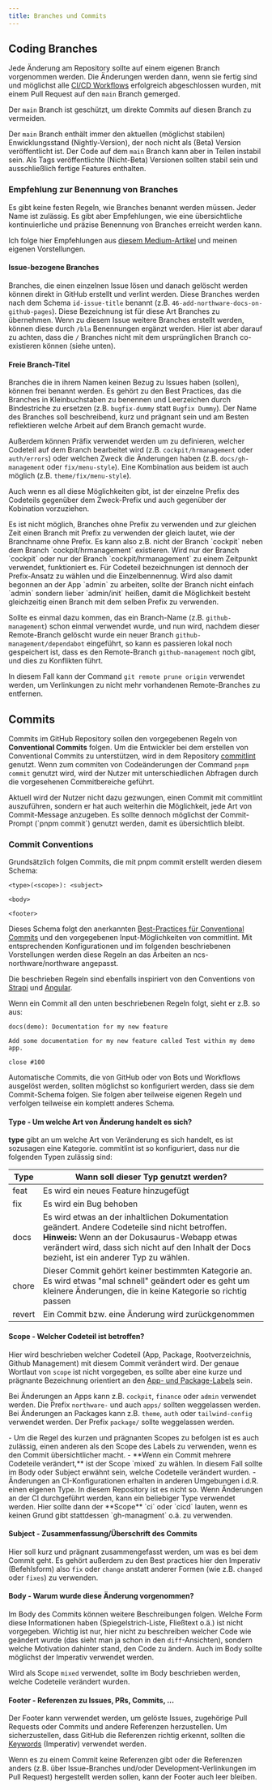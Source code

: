 ```yaml
---
title: Branches und Commits
---
```


## Coding Branches

Jede Änderung am Repository sollte auf einem eigenen Branch vorgenommen werden. 
Die Änderungen werden dann, wenn sie fertig sind und möglichst alle [CI/CD Workflows](./workflows#cicd) erfolgreich abgeschlossen wurden, 
mit einem Pull Request auf den `main` Branch gemerged.

Der `main` Branch ist geschützt, um direkte Commits auf diesen Branch zu vermeiden.

Der `main` Branch enthält immer den aktuellen (möglichst stabilen) Enwicklungsstand (Nightly-Version), der noch nicht als (Beta) Version veröffentlicht ist. 
Der Code auf dem `main` Branch kann aber in Teilen instabil sein. Als Tags veröffentlichte (Nicht-Beta) Versionen sollten stabil sein und ausschließlich fertige Features enthalten.

### Empfehlung zur Benennung von Branches

Es gibt keine festen Regeln, wie Branches benannt werden müssen. Jeder Name ist zulässig. 
Es gibt aber Empfehlungen, wie eine übersichtliche kontinuierliche und präzise Benennung von Branches erreicht werden kann.

Ich folge hier Empfehlungen aus [diesem Medium-Artikel](https://medium.com/@abhay.pixolo/naming-conventions-for-git-branches-a-cheatsheet-8549feca2534) und meinen eigenen Vorstellungen.

#### Issue-bezogene Branches

Branches, die einen einzelnen Issue lösen und danach gelöscht werden können direkt in GitHub erstellt und verlint werden. 
Diese Branches werden nach dem Schema `id-issue-title` benannt (z.B. `46-add-northware-docs-on-github-pages`). Diese Bezeichnung ist für diese Art Branches zu übernehmen.
Wenn zu diesem Issue weitere Branches erstellt werden, können diese durch `/bla` Benennungen ergänzt werden. Hier ist aber darauf zu achten, dass die `/` Branches nicht mit dem ursprünglichen Branch co-existieren können (siehe unten).

#### Freie Branch-Titel

Branches die in ihrem Namen keinen Bezug zu Issues haben (sollen), können frei benannt werden. 
Es gehört zu den Best Practices, das die Branches in Kleinbuchstaben zu benennen und Leerzeichen durch Bindestriche zu ersetzen (z.B. `bugfix-dummy` statt `Bugfix Dummy`).
Der Name des Branches soll beschreibend, kurz und prägnant sein und am Besten reflektieren welche Arbeit auf dem Branch gemacht wurde.

Außerdem können Präfix verwendet werden um zu definieren, welcher Codeteil auf dem Branch bearbeitet wird (z.B. `cockpit/hrmanagement` oder `auth/errors`) oder 
welchen Zweck die Änderungen haben (z.B. `docs/gh-management` oder `fix/menu-style`). Eine Kombination aus beidem ist auch möglich (z.B. `theme/fix/menu-style`).

Auch wenn es all diese Möglichkeiten gibt, ist der einzelne Prefix des Codeteils gegenüber dem Zweck-Prefix und auch gegenüber der Kobination vorzuziehen.

<Warning>
Es ist nicht möglich, Branches ohne Prefix zu verwenden und zur gleichen Zeit einen Branch mit Prefix zu verwenden der gleich lautet, wie der Branchname ohne Prefix.
Es kann also z.B. nicht der Branch `cockpit` neben dem Branch `cockpit/hrmanagement` existieren. 
Wird nur der Branch `cockpit` oder nur der Branch `cockpit/hrmanagement` zu einem Zeitpunkt verwendet, funktioniert es.
Für Codeteil bezeichnungen ist dennoch der Prefix-Ansatz zu wählen und die Einzelbennennug. 
Wird also damit begonnen an der App `admin` zu arbeiten, sollte der Branch nicht einfach `admin` sondern lieber `admin/init` heißen, damit die Möglichkeit besteht
gleichzeitig einen Branch mit dem selben Prefix zu verwenden.

Sollte es einmal dazu kommen, das ein Branch-Name (z.B. `github-management`) schon einmal verwendet wurde, und nun wird, 
nachdem dieser Remote-Branch gelöscht wurde ein neuer Branch `github-management/dependabot` eingeführt, so kann es passieren lokal noch gespeichert ist, 
dass es den Remote-Branch `github-management` noch gibt, und dies zu Konflikten führt.

In diesem Fall kann der Command `git remote prune origin` verwendet werden, um Verlinkungen zu nicht mehr vorhandenen Remote-Branches zu entfernen.
</Warning>

## Commits

Commits im GitHub Repository sollen den vorgegebenen Regeln von **Conventional Commits** folgen.
Um die Entwickler bei dem erstellen von Conventional Commits zu unterstützen, wird in dem Repository [commitlint](https://commitlint.js.org/) genutzt.
Wenn zum commiten von Codeänderungen der Command `pnpm commit` genutzt wird, wird der Nutzer mit unterschiedlichen Abfragen durch die vorgesehenen Commitbereiche geführt.

<Warning>
Aktuell wird der Nutzer nicht dazu gezwungen, einen Commit mit commitlint auszuführen, sondern er hat auch weiterhin die Möglichkeit, jede Art von Commit-Message anzugeben.
Es sollte dennoch möglichst der Commit-Prompt (`pnpm commit`) genutzt werden, damit es übersichtlich bleibt.
</Warning>

### Commit Conventions

Grundsätzlich folgen Commits, die mit pnpm commit erstellt werden diesem Schema:

```
<type>(<scope>): <subject>

<body>

<footer>
```

Dieses Schema folgt den anerkannten [Best-Practices für Conventional Commits](https://www.conventionalcommits.org/de) und den vorgegebenen Input-Möglichkeiten von commitlint.
Mit entsprechenden Konfigurationen und im folgenden beschriebenen Vorstellungen werden diese Regeln an das Arbeiten an ncs-northware/northware angepasst.

Die beschrieben Regeln sind ebenfalls inspiriert von den Conventions von [Strapi](https://contributor.strapi.io/guides/contributing#git-conventions) und [Angular](https://github.com/angular/angular/blob/main/CONTRIBUTING.md#-commit-message-format).

Wenn ein Commit all den unten beschriebenen Regeln folgt, sieht er z.B. so aus:

```
docs(demo): Documentation for my new feature
    
Add some documentation for my new feature called Test within my demo app.
    
close #100
```

Automatische Commits, die von GitHub oder von Bots und Workflows ausgelöst werden, sollten möglichst so konfiguriert werden, dass sie dem Commit-Schema folgen. 
Sie folgen aber teilweise eigenen Regeln und verfolgen teilweise ein komplett anderes Schema.

#### Type - Um welche Art von Änderung handelt es sich?

**type** gibt an um welche Art von Veränderung es sich handelt, es ist sozusagen eine Kategorie. commitlint ist so konfiguriert, dass nur die folgenden Typen zulässig sind:

| Type | Wann soll dieser Typ genutzt werden? |
| ---- | ------------------------------------ |
| feat | Es wird ein neues Feature hinzugefügt |
| fix | Es wird ein Bug behoben |
| docs | Es wird etwas an der inhaltlichen Dokumentation geändert. Andere Codeteile sind nicht betroffen. **Hinweis:** Wenn an der Dokusaurus-Webapp etwas verändert wird, dass sich nicht auf den Inhalt der Docs bezieht, ist ein anderer Typ zu wählen. |
| chore | Dieser Commit gehört keiner bestimmten Kategorie an. Es wird etwas "mal schnell" geändert oder es geht um kleinere Änderungen, die in keine Kategorie so richtig passen |
| revert | Ein Commit bzw. eine Änderung wird zurückgenommen |

#### Scope - Welcher Codeteil ist betroffen?

Hier wird beschrieben welcher Codeteil (App, Package, Rootverzeichnis, Github Management) mit diesem Commit verändert wird.
Der genaue Wortlaut von `scope` ist nicht vorgegeben, es sollte aber eine kurze und prägnante Bezeichnung orientiert an den [App- und Package-Labels](./projectmanagement#labels) sein.

Bei Änderungen an Apps kann z.B. `cockpit`, `finance` oder `admin` verwendet werden. Die Prefix `northware-` und auch `apps/` sollten weggelassen werden.
Bei Änderungen an Packages kann z.B. `theme`, `auth` oder `tailwind-config` verwendet werden. Der Prefix `package/` sollte weggelassen werden.

<Note> 
- Um die Regel des kurzen und prägnanten Scopes zu befolgen ist es auch zulässig, einen anderen als den Scope des Labels zu verwenden, wenn es den Commit übersichtlicher macht.
- **Wenn ein Commit mehrere Codeteile verändert,** ist der Scope `mixed` zu wählen. In diesem Fall sollte im Body oder Subject erwähnt sein, welche Codeteile verändert wurden.
- Änderungen an CI-Konfigurationen erhalten in anderen Umgebungen i.d.R. einen eigenen Type. In diesem Repository ist es nicht so. 
Wenn Änderungen an der CI durchgeführt werden, kann ein beliebiger Type verwendet werden. Hier sollte dann der **Scope** `ci` oder `cicd` lauten, 
wenn es keinen Grund gibt stattdessen `gh-managment` o.ä. zu verwenden.
</Note>



#### Subject - Zusammenfassung/Überschrift des Commits

Hier soll kurz und prägnant zusammengefasst werden, um was es bei dem Commit geht. 
Es gehört außerdem zu den Best practices hier den Imperativ (Befehlsform) also `fix` oder `change` anstatt anderer Formen (wie z.B. `changed` oder `fixes`) zu verwenden.

#### Body - Warum wurde diese Änderung vorgenommen?

Im Body des Commits können weitere Beschreibungen folgen. Welche Form diese Informationen haben (Spiegelstrich-Liste, Fließtext o.ä.) ist nicht vorgegeben.
Wichtig ist nur, hier nicht zu beschreiben welcher Code wie geändert wurde (das sieht man ja schon in den `diff`-Ansichten), sondern welche Motivation dahinter stand, den Code zu ändern.
Auch im Body sollte möglichst der Imperativ verwendet werden.

Wird als Scope `mixed` verwendet, sollte im Body beschrieben werden, welche Codeteile verändert wurden.

#### Footer - Referenzen zu Issues, PRs, Commits, ...

Der Footer kann verwendet werden, um gelöste Issues, zugehörige Pull Requests oder Commits und andere Referenzen herzustellen. 
Um sicherzustellen, dass GitHub die Referenzen richtig erkennt, sollten die  [Keywords](https://docs.github.com/de/issues/tracking-your-work-with-issues/using-issues/linking-a-pull-request-to-an-issue#linking-a-pull-request-to-an-issue-using-a-keyword) (Imperativ) verwendet werden.

Wenn es zu einem Commit keine Referenzen gibt oder die Referenzen anders (z.B. über Issue-Branches und/oder Development-Verlinkungen im Pull Request) hergestellt werden sollen, kann der Footer auch leer bleiben.